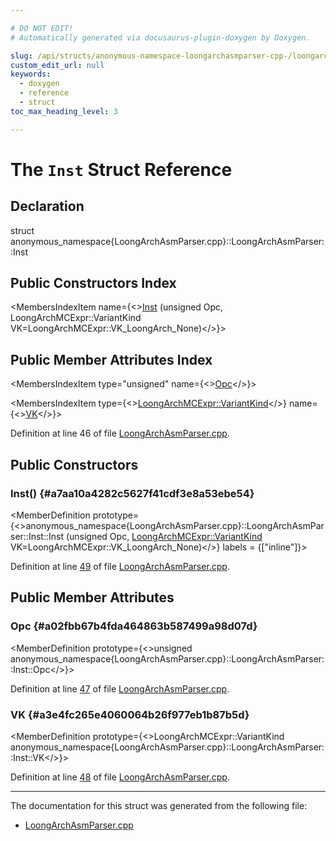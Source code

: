 ```yaml
---

# DO NOT EDIT!
# Automatically generated via docusaurus-plugin-doxygen by Doxygen.

slug: /api/structs/anonymous-namespace-loongarchasmparser-cpp-/loongarchasmparser/inst
custom_edit_url: null
keywords:
  - doxygen
  - reference
  - struct
toc_max_heading_level: 3

---
```





# The `Inst` Struct Reference

<DoxygenPage pluginConfig={pluginConfig}>



## Declaration

<CodeBlock>struct anonymous_namespace{LoongArchAsmParser.cpp}::LoongArchAsmParser::Inst</CodeBlock>

## Public Constructors Index

<MembersIndex>

<MembersIndexItem
  name={<><a href="#a7aa10a4282c5627f41cdf3e8a53ebe54">Inst</a> (unsigned Opc, LoongArchMCExpr::VariantKind VK=LoongArchMCExpr::VK&#95;LoongArch&#95;None)</>}>
</MembersIndexItem>

</MembersIndex>

## Public Member Attributes Index

<MembersIndex>

<MembersIndexItem
  type="unsigned"
  name={<><a href="#a02fbb67b4fda464863b587499a98d07d">Opc</a></>}>
</MembersIndexItem>

<MembersIndexItem
  type={<><a href="/docs/api/classes/llvm/loongarchmcexpr/#a86a435759a1b631e4b292966be3bed3f">LoongArchMCExpr::VariantKind</a></>}
  name={<><a href="#a3e4fc265e4060064b26f977eb1b87b5d">VK</a></>}>
</MembersIndexItem>

</MembersIndex>


Definition at line 46 of file <a href="/docs/api/files/lib/lib/target/lib/target/loongarch/lib/target/loongarch/asmparser/loongarchasmparser-cpp">LoongArchAsmParser.cpp</a>.

<SectionDefinition>

## Public Constructors

### Inst() {#a7aa10a4282c5627f41cdf3e8a53ebe54}

<MemberDefinition
  prototype={<>anonymous&#95;namespace&#123;LoongArchAsmParser.cpp&#125;::LoongArchAsmParser::Inst::Inst (unsigned Opc, <a href="/docs/api/classes/llvm/loongarchmcexpr/#a86a435759a1b631e4b292966be3bed3f">LoongArchMCExpr::VariantKind</a> VK=LoongArchMCExpr::VK&#95;LoongArch&#95;None)</>}
  labels = {["inline"]}>

Definition at line <a href="/docs/api/files/lib/lib/target/lib/target/loongarch/lib/target/loongarch/asmparser/loongarchasmparser-cpp/#l00049">49</a> of file <a href="/docs/api/files/lib/lib/target/lib/target/loongarch/lib/target/loongarch/asmparser/loongarchasmparser-cpp">LoongArchAsmParser.cpp</a>.
</MemberDefinition>

</SectionDefinition>

<SectionDefinition>

## Public Member Attributes

### Opc {#a02fbb67b4fda464863b587499a98d07d}

<MemberDefinition
  prototype={<>unsigned anonymous&#95;namespace&#123;LoongArchAsmParser.cpp&#125;::LoongArchAsmParser::Inst::Opc</>}>

Definition at line <a href="/docs/api/files/lib/lib/target/lib/target/loongarch/lib/target/loongarch/asmparser/loongarchasmparser-cpp/#l00047">47</a> of file <a href="/docs/api/files/lib/lib/target/lib/target/loongarch/lib/target/loongarch/asmparser/loongarchasmparser-cpp">LoongArchAsmParser.cpp</a>.
</MemberDefinition>

### VK {#a3e4fc265e4060064b26f977eb1b87b5d}

<MemberDefinition
  prototype={<>LoongArchMCExpr::VariantKind anonymous&#95;namespace&#123;LoongArchAsmParser.cpp&#125;::LoongArchAsmParser::Inst::VK</>}>

Definition at line <a href="/docs/api/files/lib/lib/target/lib/target/loongarch/lib/target/loongarch/asmparser/loongarchasmparser-cpp/#l00048">48</a> of file <a href="/docs/api/files/lib/lib/target/lib/target/loongarch/lib/target/loongarch/asmparser/loongarchasmparser-cpp">LoongArchAsmParser.cpp</a>.
</MemberDefinition>

</SectionDefinition>

<hr/>

The documentation for this struct was generated from the following file:

<ul>
<li><a href="/docs/api/files/lib/lib/target/lib/target/loongarch/lib/target/loongarch/asmparser/loongarchasmparser-cpp">LoongArchAsmParser.cpp</a></li>
</ul>

</DoxygenPage>

